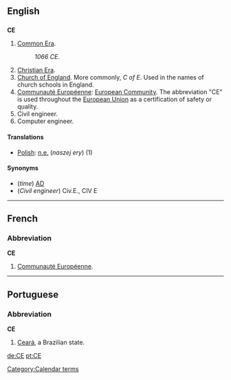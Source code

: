 ==English==

==={{initialism}}===
'''CE'''

#[[Common Era]].
#:''1066 CE''. 
#[[Christian Era]].
#[[Church of England]]. More commonly, ''C of E''. Used in the names of church schools in England.
#[[Communauté Européenne]]: [[European Community]]. The abbreviation "CE" is used throughout the [[European Union]] as a certification of safety or quality.
#Civil engineer.
#Computer engineer.

====Translations====
*[[Polish]]: [[n.e.]] (''naszej ery'') (1)

====Synonyms====
*(''time'') [[AD]]
*(''Civil engineer'') Civ.E., CIV E

----

==French==
===Abbreviation===
'''CE'''
#[[Communauté Européenne]].


----

==Portuguese==
===Abbreviation===
'''CE'''
# [[Ceará]], a Brazilian state.

[[Category:Calendar terms]]

[[de:CE]]
[[pt:CE]]
